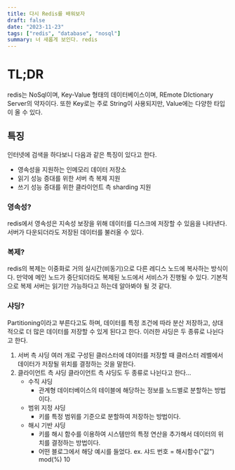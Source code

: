 ```yaml
---
title: 다시 Redis를 배워보자
draft: false
date: "2023-11-23"
tags: ["redis", "database", "nosql"]
summary: 너 새롭게 보인다. redis
---
```


# TL;DR

redis는 NoSql이며, Key-Value 형태의 데이터베이스이며, REmote DIctionary Server의 약자이다. 또한 Key로는 주로 String이 사용되지만, Value에는 다양한 타입이 올 수 있다.

## 특징

인터넷에 검색을 하다보니 다음과 같은 특징이 있다고 한다.

- 영속성을 지원하는 인메모리 데이터 저장소
- 읽기 성능 증대를 위한 서버 측 복제 지원
- 쓰기 성능 증대를 위한 클라이언트 측 sharding 지원

### 영속성?

redis에서 영속성은 지속성 보장을 위해 데이터를 디스크에 저장할 수 있음을 나타낸다. 서버가 다운되더라도 저장된 데이터를 불러올 수 있다.

### 복제?

redis의 복제는 이중화로 거의 실시간(비동기)으로 다른 레디스 노드에 복사하는 방식이다. 만약에 메인 노드가 중단되더라도 복제된 노드에서 서비스가 진행될 수 있다. 기본적으로 복제 서버는 읽기만 가능하다고 하는데 알아봐야 될 것 같다.

### 샤딩?

Partitioning이라고 부른다고도 하며, 데이터를 특정 조건에 따라 분산 저장하고, 상대적으로 더 많은 데이터를 저장할 수 있게 된다고 한다. 이러한 샤딩은 두 종류로 나뉜다고 한다.

1. 서버 측 샤딩
   여러 개로 구성된 클러스터에 데이터를 저장할 때 클러스터 레벨에서 데이터가 저장될 위치를 결정하는 것을 말한다.
2. 클라이언트 측 샤딩
   클라이언트 측 샤딩도 두 종류로 나뉜다고 한다...
   - 수직 샤딩
     - 관계형 데이터베이스의 테이블에 해당하는 정보를 노드별로 분할하는 방법이다.
   - 범위 지정 샤딩
     - 키를 특정 범위를 기준으로 분할하여 저장하는 방법이다.
   - 해시 기반 샤딩
     - 키를 해시 함수를 이용하여 시스템만의 특정 연산을 추가해서 데이터의 위치를 결정하는 방법이다.
     - 어떤 블로그에서 해당 예시를 들었다. ex. 샤드 번호 = 해시함수("값") mod(%) 10
